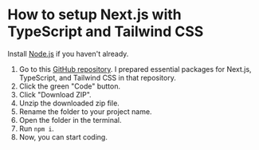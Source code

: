 
<Head
  title='How to setup Next.js with TypeScript and Tailwind CSS'
  description='How to setup Next.js with TypeScript and Tailwind CSS'
  keywords='next.js, typescript, tailwind css, tailwind'
  previewImage='next.js-typescript-tailwind-css.png'
/>

# How to setup Next.js with TypeScript and Tailwind CSS

Install [Node.js](https://nodejs.org/en/download) if you haven't already.

1. Go to this [GitHub repository](https://github.com/shamwela/next.js-typescript-tailwind-css-starter). I prepared essential packages for Next.js, TypeScript, and Tailwind CSS in that repository.
1. Click the green "Code" button.
1. Click "Download ZIP".
1. Unzip the downloaded zip file.
1. Rename the folder to your project name.
1. Open the folder in the terminal.
1. Run `npm i`.
1. Now, you can start coding.
